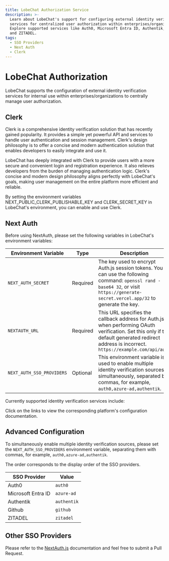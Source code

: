 ```yaml
---
title: LobeChat Authorization Service
description: >-
  Learn about LobeChat's support for configuring external identity verification
  services for centralized user authorization within enterprises/organizations.
  Explore supported services like Auth0, Microsoft Entra ID, Authentik, Github,
  and ZITADEL.
tags:
  - SSO Providers
  - Next Auth
  - Clerk
---
```


# LobeChat Authorization

LobeChat supports the configuration of external identity verification services for internal use within enterprises/organizations to centrally manage user authorization.

## Clerk

Clerk is a comprehensive identity verification solution that has recently gained popularity. It provides a simple yet powerful API and services to handle user authentication and session management. Clerk's design philosophy is to offer a concise and modern authentication solution that enables developers to easily integrate and use it.

LobeChat has deeply integrated with Clerk to provide users with a more secure and convenient login and registration experience. It also relieves developers from the burden of managing authentication logic. Clerk's concise and modern design philosophy aligns perfectly with LobeChat's goals, making user management on the entire platform more efficient and reliable.

By setting the environment variables NEXT_PUBLIC_CLERK_PUBLISHABLE_KEY and CLERK_SECRET_KEY in LobeChat's environment, you can enable and use Clerk.

## Next Auth

Before using NextAuth, please set the following variables in LobeChat's environment variables:

| Environment Variable | Type | Description |
| --- | --- | --- |
| `NEXT_AUTH_SECRET` | Required | The key used to encrypt Auth.js session tokens. You can use the following command: `openssl rand -base64 32`, or visit `https://generate-secret.vercel.app/32` to generate the key. |
| `NEXTAUTH_URL` | Required | This URL specifies the callback address for Auth.js when performing OAuth verification. Set this only if the default generated redirect address is incorrect. `https://example.com/api/auth` |
| `NEXT_AUTH_SSO_PROVIDERS` | Optional | This environment variable is used to enable multiple identity verification sources simultaneously, separated by commas, for example, `auth0,azure-ad,authentik`. |

Currently supported identity verification services include:

<Cards>
  <Card href={'/docs/self-hosting/advanced/sso-providers/auth0'} title={'Auth0'} />
  <Card
    href={'/docs/self-hosting/advanced/sso-providers/microsoft-entra-id'}
    title={'Microsoft Entra ID'}
  />
  <Card href={'/docs/self-hosting/advanced/sso-providers/authentik'} title={'Authentik'} />
  <Card href={'/docs/self-hosting/advanced/sso-providers/github'} title={'Github'} />
  <Card href={'/docs/self-hosting/advanced/sso-providers/zitadel'} title={'ZITADEL'} />
</Cards>
Click on the links to view the corresponding platform's configuration documentation.

## Advanced Configuration

To simultaneously enable multiple identity verification sources, please set the `NEXT_AUTH_SSO_PROVIDERS` environment variable, separating them with commas, for example, `auth0,azure-ad,authentik`.

The order corresponds to the display order of the SSO providers.

| SSO Provider       | Value       |
| ------------------ | ----------- |
| Auth0              | `auth0`     |
| Microsoft Entra ID | `azure-ad`  |
| Authentik          | `authentik` |
| Github             | `github`    |
| ZITADEL            | `zitadel`   |

## Other SSO Providers

Please refer to the [NextAuth.js](https://next-auth.js.org/providers) documentation and feel free to submit a Pull Request.
